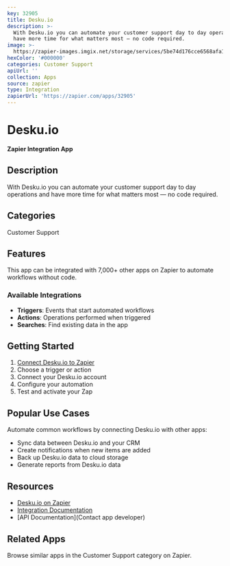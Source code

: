 ```yaml
---
key: 32905
title: Desku.io
description: >-
  With Desku.io you can automate your customer support day to day operations and
  have more time for what matters most — no code required.
image: >-
  https://zapier-images.imgix.net/storage/services/5be74d176cce6568afa13265fdfe1d99.png?auto=format%2Ccompress&ixlib=python-3.0.0&q=50
hexColor: '#000000'
categories: Customer Support
apiUrl: ''
collection: Apps
source: zapier
type: Integration
zapierUrl: 'https://zapier.com/apps/32905'
---
```

# Desku.io

**Zapier Integration App**

## Description

With Desku.io you can automate your customer support day to day operations and have more time for what matters most — no code required.

## Categories

Customer Support

## Features

This app can be integrated with 7,000+ other apps on Zapier to automate workflows without code.

### Available Integrations

- **Triggers**: Events that start automated workflows
- **Actions**: Operations performed when triggered
- **Searches**: Find existing data in the app

## Getting Started

1. [Connect Desku.io to Zapier](https://zapier.com/apps/32905)
2. Choose a trigger or action
3. Connect your Desku.io account
4. Configure your automation
5. Test and activate your Zap

## Popular Use Cases

Automate common workflows by connecting Desku.io with other apps:

- Sync data between Desku.io and your CRM
- Create notifications when new items are added
- Back up Desku.io data to cloud storage
- Generate reports from Desku.io data

## Resources

- [Desku.io on Zapier](https://zapier.com/apps/32905)
- [Integration Documentation](https://zapier.com/apps/32905/integrations)
- [API Documentation](Contact app developer)

## Related Apps

Browse similar apps in the Customer Support category on Zapier.
